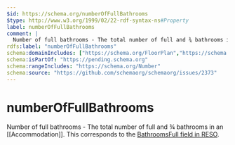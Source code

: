 ```yaml
---
$id: https://schema.org/numberOfFullBathrooms
$type: http://www.w3.org/1999/02/22-rdf-syntax-ns#Property
label: numberOfFullBathrooms
comment: |
  Number of full bathrooms - The total number of full and ¾ bathrooms in an [[Accommodation]]. This corresponds to the [BathroomsFull field in RESO](https://ddwiki.reso.org/display/DDW17/BathroomsFull+Field).
rdfs:label: "numberOfFullBathrooms"
schema:domainIncludes: ["https://schema.org/FloorPlan","https://schema.org/Accommodation"]
schema:isPartOf: "https://pending.schema.org"
schema:rangeIncludes: "https://schema.org/Number"
schema:source: "https://github.com/schemaorg/schemaorg/issues/2373"
---
```


# numberOfFullBathrooms

Number of full bathrooms - The total number of full and ¾ bathrooms in an [[Accommodation]]. This corresponds to the [BathroomsFull field in RESO](https://ddwiki.reso.org/display/DDW17/BathroomsFull+Field).

